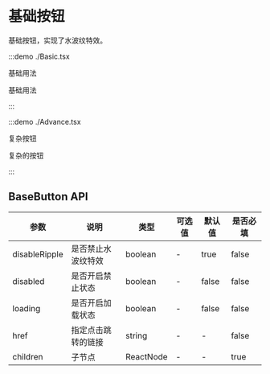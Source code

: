 # 基础按钮

基础按钮，实现了水波纹特效。

:::demo ./Basic.tsx

基础用法

基础用法

:::

:::demo ./Advance.tsx

复杂按钮

复杂的按钮

:::

## BaseButton API

| 参数          | 说明               | 类型      | 可选值 | 默认值 | 是否必填 |
| ------------- | ------------------ | --------- | ------ | ------ | -------- |
| disableRipple | 是否禁止水波纹特效 | boolean   | -      | true   | false    |
| disabled      | 是否开启禁止状态   | boolean   | -      | false  | false    |
| loading       | 是否开启加载状态   | boolean   | -      | false  | false    |
| href          | 指定点击跳转的链接 | string    | -      | -      | false    |
| children      | 子节点             | ReactNode | -      | -      | true     |
